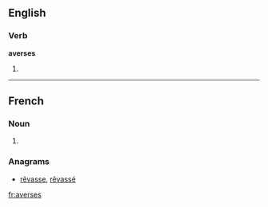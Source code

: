 ==English==

===Verb===
'''averses'''

# {{third-person singular of|[[averse]]}}

----

==French==

===Noun===
{{infl|fr|plural}} {{f|p}}

# {{plural of|averse|lang=French}}

===Anagrams===
* [[rêvasse#French|rêvasse]], [[rêvassé#French|rêvassé]]

[[fr:averses]]